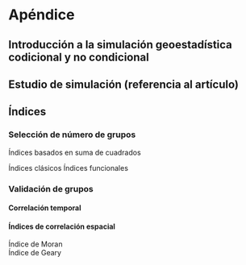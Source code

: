 # Apéndice

## Introducción a la simulación geoestadística codicional y no condicional

## Estudio de simulación (referencia al artículo)

## Índices

### Selección de número de grupos

Índices basados en suma de cuadrados

Índices clásicos Índices funcionales

### Validación de grupos

#### Correlación temporal

#### Índices de correlación espacial

Índice de Moran\
Índice de Geary

